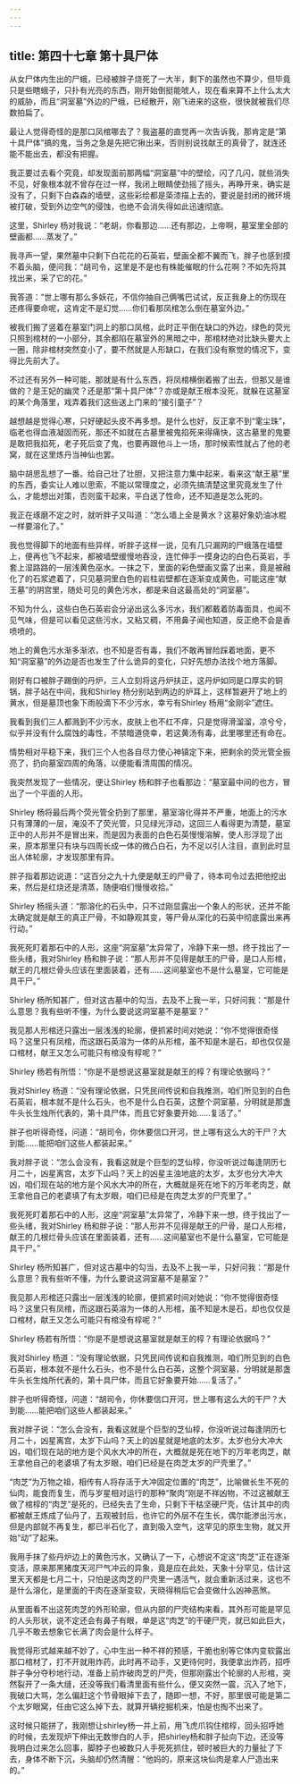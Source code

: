 ```yaml
---
---
---
```

title: 第四十七章 第十具尸体
---




从女尸体内生出的尸蛾，已经被胖子烧死了一大半，剩下的虽然也不算少，但毕竟只是些瞎蛾子，只扑有光亮的东西，刚开始倒挺能唬人，现在看来算不上什么太大的威胁，而且“洞室墓”外边的尸蛾，已经散开，刚飞进来的这些，很快就被我们尽数拍扁了。

最让人觉得奇怪的是那口凤棺哪去了？我盗墓的直觉再一次告诉我，那肯定是“第十具尸体”搞的鬼，当务之急是先把它揪出来，否则别说找献王的真骨了，就连还能不能出去，都没有把握。

我正要过去看个究竟，却发现面前那两幅“洞室墓”中的壁绘，闪了几闪，就些消失不见，好象根本就不曾存在过一样，我闭上眼睛使劲摇了摇头，再睁开来，确实是没有了，只剩下白森森的墙壁，这些彩绘都是蒅漆描上去的，要说是封闭的微环境被打破，受到外边空气的侵蚀，也绝不会消失得如此迅速彻底。

这里，Shirley 杨对我说：“老胡，你看那边……还有那边，上帝啊，墓室里全部的壁画都……蒸发了。”

我寻声一望，果然墓中只剩下白花花的石英岩，壁画全都不翼而飞，胖子也感到摸不着头脑，便问我：“胡司令，这里是不是也有株能催眠的什么花啊？不如先将其找出来，采了它的花。”

我答道：“世上哪有那么多妖花，不信你抽自己俩嘴巴试试，反正我身上的伤现在还疼得要命呢，这肯定不是幻觉……你们看那凤棺怎么倒在墓室外边。”

被我们搬了竖着在墓室门洞上的那口凤棺，此时正平倒在缺口的外边，绿色的荧光只照到棺材的一小部分，其余都陷在墓室外的黑暗之中，那棺材绝对比缺头要大上一圈，除非棺材突然变小了，要不然就是人形缺口，在我们没有察觉的情况下，变得比先前大了。

不过还有另外一种可能，那就是有什么东西，将凤棺横倒着搬了出去，但那又是谁做的？是王妃的幽灵？还是那“第十具尸体”？亦或是献王根本没死，就躲在这墓室的某个角落里，戏弄着我们这些送上门来的“接引童子”？

越想越是觉得心寒，只好硬起头皮不再多想。是什么也好，反正拿不到“雮尘珠”，临老也得血液凝固而死，那还不如就在古墓里被鬼掐死来得痛快，这古墓里的鬼要是敢把我掐死，老子死后变了鬼，也要再跟他斗上一场，那时候索性就占了他的老窝，就在这里炼丹当神仙也罢。

脑中胡思乱想了一番。给自己壮了壮胆，又把注意力集中起来，看来这“献王墓”里的东西，委实让人难以思索，不能以常理度之，必须先搞清楚这里究竟发生了什么，才能想出对策，否则蛮干起来，平白送了性命，还不知道是怎么死的。

我正在琢磨不定之时，就听胖子又叫道：“怎么墙上全是黄水？这墓好象奶油冰棍一样要溶化了。”

我也觉得脚下的地面有些异样，听胖子这样一说，见有几只漏网的尸蛾落在墙壁上，便再也飞不起来，都被墙壁缓慢地吞没，连忙伸手一摸身边的白色石英岩，手套上湿路路的一层浅黄色巫水。一抹之下，里面的彩色壁画又露了出来，竟是被融化了的石浆遮着了，只见墓洞里白色的岩柱岩壁都在逐渐变成黄色，可能这座“献王墓”的阴宫里，随处可见的黄色污水，都是来自这最高处的“洞室墓”。

不知为什么，这些白色石英岩会分泌出这么多污水，我们都戴着防毒面具，也闻不见气味，但是可以看见这些污水，又粘又稠，不用鼻子闻也知道，反正绝不会是香喷喷的。

地上的黄色污水渐多渐浓，也不知是否有毒，我们不敢再冒险踩着地面，更不知“洞室墓”的外边是否也发生了什么诡异的变化，只好先想办法找个地方落脚。

刚好有口被胖子踢倒的丹炉，三人立刻将这丹炉扶正，这丹炉如同是口厚实的铜锅，胖子站在中间，我和Shirley 杨分别站到两边的炉耳上，这样暂避开了地上的黄水，但是墓顶也象下雨般滴下不少污水，幸亏有Shirley 杨用“金刚伞”遮住。

我看到我们三人都溅到不少污水，皮肤上也不红不痒，只是觉得滑溜溜，凉兮兮，似乎并没有什么腐蚀的毒性，不禁暗道侥幸，若这黄汤有毒，此里哪里还有命在。

情势相对平稳下来，我们三个人也各自尽力使心神镇定下来，把剩余的荧光管全振亮了，扔向墓室四周的角落，以便能看清周围的情况。

我突然发现了一些情况，便让Shirley 杨和胖子也看那边：“墓室最中间的也方，冒出了一个平面的人形。

Shirley 杨将最后两个荧光管全扔到了那里，墓室溶化得并不严重，地面上的污水只有薄薄的一层，淹没不了荧光管，只见绿光浮动，这回三人看得更为清楚，墓室正中的人形并不是冒出来，而是因为表面的白色石英慢慢溶解，使人形浮现了出来，原本那里只有块与四周长成一体的微凸白石，为不足以引人注目，直到此时显出人体轮廓，才发现那里有异。

胖子指着那边说道：“这百分之九十九便是献王的尸骨了，待本司令过去把他挖出来，然后是红烧还是清蒸，随便咱们慢慢收拾。”

Shirley 杨摇头道：“那溶化的石头中，只不过刚显露出一个象人的形状，还并不能太确定就是献王的真正尸骨，不如静观其变，等尸骨从深化的石英中彻底露出来再行动。”

我死死盯着那石中的人形，这座“洞室墓”太异常了，冷静下来一想，终于找出了一些头绪，我对Shirley 杨和胖子说：“那人形并不见得是献王的尸骨，是口人形棺，献王的几根烂骨头应该在里面装着，还有……这间墓室也不是什么墓室，它可能是具干尸。”

Shirley 杨所知甚广，但对这古墓中的勾当，去及不上我一半，只好问我：“那是什么意思？我有些听不懂，为什么要说这洞室墓不是墓室？”

我见那人形棺还只露出一层浅浅的轮廓，便抓紧时间对她说：“你不觉得很奇怪吗？这里只有凤棺，而这跟石英溶为一体的从形棺，虽不知是木是石，却也仅仅是口棺材，献王又怎么可能只有棺没有椁呢？”

Shirley 杨若有所悟：“你是不是想说这墓室就是献王的椁？有理论依据吗？”

我对Shirley 杨道：“没有理论依据，只凭民间传说和自我推测，咱们所见到的白色石英岩，根本就不是什么石头，也不是什么白石英，这整个洞室墓，分明就是那盏牛头长生烛所代表的，第十具尸体，而且它好象要开始……复活了。”

胖子也听得奇怪，问道：“胡司令，你休要信口开河，世上哪有这么大的干尸？大到能……能把咱们这些人都装起来。”

我对胖子说：“怎么会没有，我看这就是个巨型的芝仙椁，你没听说过每逢阴历七月二十，凶星离宫，太岁下山吗？天上的凶星主浊地底的太岁，太岁也分大冲大凶，咱们现在站的地方是个风水大冲的所在，大概就是死在地下的万年老肉芝，献王拿他自己的老婆填了有太岁眼，咱们已经是在肉芝太岁的尸壳里了。”

我死死盯着那石中的人形，这座“洞室墓”太异常了，冷静下来一想，终于找出了一些头绪，我对Shirley 杨和胖子说：“那人形并不见得是献王的尸骨，是口人形棺，献王的几根烂骨头应该在里面装着，还有……这间墓室也不是什么墓室，它可能是具干尸。”

Shirley 杨所知甚广，但对这古墓中的勾当，去及不上我一半，只好问我：“那是什么意思？我有些听不懂，为什么要说这洞室墓不是墓室？”

我见那人形棺还只露出一层浅浅的轮廓，便抓紧时间对她说：“你不觉得很奇怪吗？这里只有凤棺，而这跟石英溶为一体的人形棺，虽不知是木是石，却也仅仅是口棺材，献王又怎么可能只有棺没有椁呢？”

Shirley 杨若有所悟：“你是不是想说这墓室就是献王的椁？有理论依据吗？”

我对Shirley 杨道：“没有理论依据，只凭民间传说和自我推测，咱们所见到的白色石英岩，根本就不是什么石头，也不是什么白石英，这整个洞室墓，分明就是那盏牛头长生烛所代表的，第十具尸体，而且它好象要开始……复活了。”

胖子也听得奇怪，问道：“胡司令，你休要信口开河，世上哪有这么大的干尸？大到能……能把咱们这些人都装起来。”

我对胖子说：“怎么会没有，我看这就是个巨型的芝仙椁，你没听说过每逢阴历七月二十，凶星离宫，太岁下山吗？天上的凶星就是地底的太岁，太岁也分大冲大凶，咱们现在站的地方是个风水大冲的所在，大概就是死在地下的万年老肉芝，献王拿他自己的老婆填了有太岁眼，咱们已经是在肉芝太岁的尸壳里了。”

“肉芝”为万物之祖，相传有人将存活于大冲固定位置的“肉芝”，比喻做长生不死的仙肉，能食而复生，而与岁星相对运行的那种“聚肉”刚是不祥凶物，不过这被献王做了棺椁的“肉芝”是死的，已经失去了生命，只剩下干枯坚硬尸壳，估计其中的肉都被献王炼成了仙丹了，五观被封后，也许它的外层不在生长，偶尔能渗出污水，但是内部就不再复生，都已半石化了，直到吸入空气，这罕见的原生生物，就又开始“动”了起来。

我用手抹了些丹炉边上的黄色污水，又确认了一下，心想说不定这“肉芝”正在逐渐变活，原来那黑猪度天河尸气冲云的异象，竟是应在此处，天象十分罕见，估计这里天天都是七月二十，只怕是这肉芝的尸壳里一遇活气，就会重新活过来，这也不是什么溶化，是里面的干肉在逐渐变软，天晓得稍后它会变做什么凶神恶煞。

从里面看不出这死肉芝的外形轮廓，但从内部的尸壳结构来看，其外形可能是罕见的人头形状，说不定还会有鼻子有眼，单是这“肉芝”的干硬尸壳，就已如此巨大，几乎不敢去想象它长满了肉会是什么样子。

我觉得形式越来越不妙了，心中生出一种不祥的预感，干脆也别等它体内变软露出那口棺材了，打不开就用炸药，此时再不动手，又更待何时，我便拿出炸药，招呼胖子争分夺秒地行动，准备上前炸破肉芝的尸壳，但那刚露出个轮廓的人形棺，突然裂开了一条大缝，还没等我们看清里面有些什么，便又突然一震，沉入了地下，我破口大骂，怎么偏赶这个节骨眼掉下去了，随即一想，不好，那里很可能是第二个太岁眼窝，任由它这么掉下去，就算开辆挖掘机来，怕是也掏不出来了。

这时候只能拼了，我刚想让shirley杨一并上前，用飞虎爪钩住棺椁，回头招呼她的时候，去发现炉下伸出无数惨白的人手，把shirley杨和胖子扯向下边，还没等我明白过来怎么回事，脚脖子也被数只人手死死抓住，顿时被巨大的力量扯了下去，身体不断下沉，头脑却仍然清醒：“他妈的，原来这块仙肉是拿人尸造出来的。”